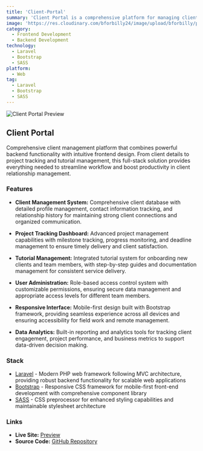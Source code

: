 ```yaml
---
title: 'Client-Portal'
summary: 'Client Portal is a comprehensive platform for managing clients, projects, tutorials, and users seamlessly. Built with Bootstrap and Laravel, this full-stack solution empowers businesses to streamline their client management processes with ease and efficiency, offering robust functionality for modern client relationship management.'
image: 'https://res.cloudinary.com/bforbilly24/image/upload/bforbilly/projects/client-portal.webp'
category:
  - Frontend Development
  - Backend Development
technology:
  - Laravel
  - Bootstrap
  - SASS
platform:
  - Web
tag:
  - Laravel
  - Bootstrap
  - SASS
---
```


![Client Portal Preview](https://res.cloudinary.com/bforbilly24/image/upload/bforbilly/projects/client-portal.webp)

## Client Portal

Comprehensive client management platform that combines powerful backend functionality with intuitive frontend design. From client details to project tracking and tutorial management, this full-stack solution provides everything needed to streamline workflow and boost productivity in client relationship management.

### Features

- **Client Management System:** Comprehensive client database with detailed profile management, contact information tracking, and relationship history for maintaining strong client connections and organized communication.

- **Project Tracking Dashboard:** Advanced project management capabilities with milestone tracking, progress monitoring, and deadline management to ensure timely delivery and client satisfaction.

- **Tutorial Management:** Integrated tutorial system for onboarding new clients and team members, with step-by-step guides and documentation management for consistent service delivery.

- **User Administration:** Role-based access control system with customizable permissions, ensuring secure data management and appropriate access levels for different team members.

- **Responsive Interface:** Mobile-first design built with Bootstrap framework, providing seamless experience across all devices and ensuring accessibility for field work and remote management.

- **Data Analytics:** Built-in reporting and analytics tools for tracking client engagement, project performance, and business metrics to support data-driven decision making.

### Stack

- [Laravel](https://laravel.com) - Modern PHP web framework following MVC architecture, providing robust backend functionality for scalable web applications
- [Bootstrap](https://getbootstrap.com) - Responsive CSS framework for mobile-first front-end development with comprehensive component library
- [SASS](https://sass-lang.com) - CSS preprocessor for enhanced styling capabilities and maintainable stylesheet architecture

### Links

- **Live Site:** [Preview](https://project-webcare.com/login)
- **Source Code:** [GitHub Repository](https://github.com/bforbilly24/client-portal-bootstrap-fullstack-app)
